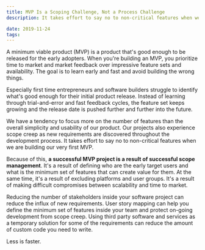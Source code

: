 ```yaml
---
title: MVP Is a Scoping Challenge, Not a Process Challenge
description: It takes effort to say no to non-critical features when we are building an MVP.

date: 2019-11-24
tags:
---
```


A minimum viable product (MVP) is a product that's good enough to be released for the early adopters. When you're building an MVP, you prioritize time to market and market feedback over impressive feature sets and availability. The goal is to learn early and fast and avoid building the wrong things.

Especially first time entrepreneurs and software builders struggle to identify what's good enough for their initial product release. Instead of learning through trial-and-error and fast feedback cycles, the feature set keeps growing and the release date is pushed further and further into the future.

We have a tendency to focus more on the number of features than the overall simplicity and usability of our product. Our projects also experience scope creep as new requirements are discovered throughout the development process. It takes effort to say no to non-critical features when we are building our very first MVP.

Because of this, **a successful MVP project is a result of successful scope management**. It's a result of defining who are the early target users and what is the minimum set of features that can create value for them. At the same time, it's a result of excluding platforms and user groups. It's a result of making difficult compromises between scalability and time to market.

Reducing the number of stakeholders inside your software project can reduce the influx of new requirements. User story mapping can help you define the minimum set of features inside your team and protect on-going development from scope creep. Using third party software and services as a temporary solution for some of the requirements can reduce the amount of custom code you need to write.

Less is faster.
